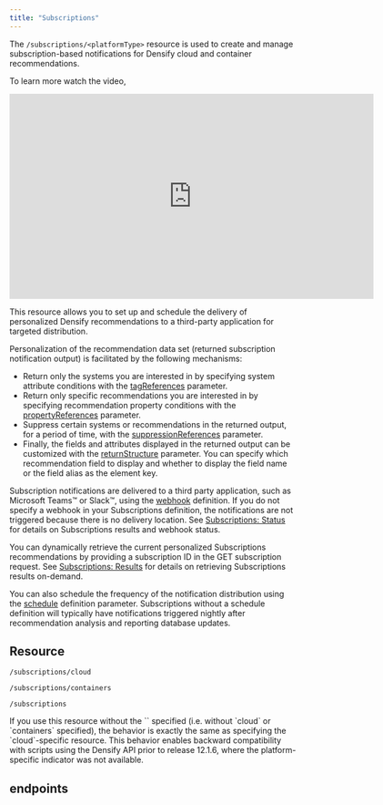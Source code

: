 ```yaml
---
title: "Subscriptions"
---
```


The `/subscriptions/<platformType>` resource is used to create and manage subscription-based notifications for Densify cloud and container recommendations.

To learn more watch the video,

<iframe allowfullscreen="allowfullscreen" class="vidyard_iframe" frameborder="0" height="360" mozallowfullscreen="mozallowfullscreen" msallowfullscreen="msallowfullscreen" oallowfullscreen="oallowfullscreen" src="https://player.vimeo.com/video/659781714" webkitallowfullscreen="webkitallowfullscreen" width="640"></iframe>

This resource allows you to set up and schedule the delivery of personalized Densify recommendations to a third-party application for targeted distribution.

Personalization of the recommendation data set (returned subscription notification output) is facilitated by the following mechanisms:

* Return only the systems you are interested in by specifying system attribute conditions with the [tagReferences](#tagReferences) parameter.
* Return only specific recommendations you are interested in by specifying recommendation property conditions with the [propertyReferences](#propertyReferences) parameter.
* Suppress certain systems or recommendations in the returned output, for a period of time, with the [suppressionReferences](#suppressionReferences) parameter.
* Finally, the fields and attributes displayed in the returned output can be customized with the [returnStructure](#returnStructure) parameter. You can specify which recommendation field to display and whether to display the field name or the field alias as the element key.

Subscription notifications are delivered to a third party application, such as Microsoft Teams™ or Slack™, using the [webhook](#webhook)  definition. If you do not specify a webhook in your Subscriptions definition, the notifications are not triggered because there is no delivery location. See [Subscriptions: Status](./Subscriptions_Status) for details on Subscriptions results and webhook status.

You can dynamically retrieve the current personalized Subscriptions recommendations by providing a subscription ID in the GET subscription request. See [Subscriptions: Results](./Subscriptions_Results) for details on retrieving Subscriptions results on-demand.

You can also schedule the frequency of the notification distribution using the [schedule](#schedule) definition parameter. Subscriptions without a schedule definition will typically have notifications triggered nightly after recommendation analysis and reporting database updates.

## Resource

```
/subscriptions/cloud
```

```
/subscriptions/containers
```

```
/subscriptions
```

<Note>
If you use this resource without the `<platformType>` specified (i.e. without `cloud` or `containers` specified), the behavior is exactly the same as specifying the `cloud`-specific resource. This behavior enables backward compatibility with scripts using the Densify API prior to release 12.1.6, where the platform-specific indicator was not available.
</Note>

## endpoints

<CardGroup cols={2}>
    <Card title="Create Subscriptions" href="/docs-api/WebHelp_Densify_API_Cloud/Content/API_Guide/Subscriptions/createSubscriptions" arrow/>
</CardGroup>

<CardGroup cols={2}>
    <Card title="Delete Subscription" href="/docs-api/WebHelp_Densify_API_Cloud/Content/API_Guide/Subscriptions/deleteSubscription" arrow/>
</CardGroup>

<CardGroup cols={2}>
    <Card title="Delete Subscriptions" href="/docs-api/WebHelp_Densify_API_Cloud/Content/API_Guide/Subscriptions/deleteSubscriptions" arrow/>
</CardGroup>

<CardGroup cols={2}>
    <Card title="List Subscriptions" href="/docs-api/WebHelp_Densify_API_Cloud/Content/API_Guide/Subscriptions/listSubscriptions" arrow/>
</CardGroup>

<CardGroup cols={2}>
    <Card title="Lsit Subscriptions Default Platform" href="/docs-api/WebHelp_Densify_API_Cloud/Content/API_Guide/Subscriptions/listSubscriptionsDefaultPlatform" arrow/>
</CardGroup>

<CardGroup cols={2}>
    <Card title="Replace Subscriptions" href="/docs-api/WebHelp_Densify_API_Cloud/Content/API_Guide/Subscriptions/replaceSubscription" arrow/>
</CardGroup>
